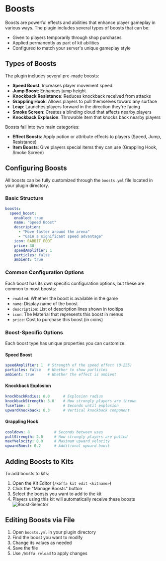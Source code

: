 # Boosts

Boosts are powerful effects and abilities that enhance player gameplay in various ways. The plugin includes several types of boosts that can be:

- Given to players temporarily through shop purchases
- Applied permanently as part of kit abilities
- Configured to match your server's unique gameplay style

## Types of Boosts

The plugin includes several pre-made boosts:

- **Speed Boost**: Increases player movement speed
- **Jump Boost**: Enhances jump height
- **Knockback Resistance**: Reduces knockback received from attacks
- **Grappling Hook**: Allows players to pull themselves toward any surface
- **Leap**: Launches players forward in the direction they're facing
- **Smoke Screen**: Creates a blinding cloud that affects nearby players
- **Knockback Explosion**: Throwable item that knocks back nearby players

Boosts fall into two main categories:

- **Effect Boosts**: Apply potion or attribute effects to players (Speed, Jump, Resistance)
- **Item Boosts**: Give players special items they can use (Grappling Hook, Smoke Screen)

## Configuring Boosts

All boosts can be fully customized through the `boosts.yml` file located in your plugin directory.

### Basic Structure

```yaml
boosts:
  speed_boost:
    enabled: true
    name: "Speed Boost"
    description:
      - "Move faster around the arena"
      - "Gain a significant speed advantage"
    icon: RABBIT_FOOT
    price: 30
    speedAmplifier: 1
    particles: false
    ambient: true
```

### Common Configuration Options

Each boost has its own specific configuration options, but these are common to most boosts:

- `enabled`: Whether the boost is available in the game
- `name`: Display name of the boost
- `description`: List of description lines shown in tooltips
- `icon`: The Material that represents this boost in menus
- `price`: Cost to purchase this boost (in coins)

### Boost-Specific Options

Each boost type has unique properties you can customize:

#### Speed Boost
```yaml
speedAmplifier: 1  # Strength of the speed effect (0-255)
particles: false   # Whether to show particles
ambient: true      # Whether the effect is ambient
```

#### Knockback Explosion
```yaml
knockbackRadius: 8.0      # Explosion radius
knockbackStrength: 3.0    # How strongly players are thrown
fuseTime: 3               # Seconds until explosion
upwardKnockback: 0.3      # Vertical knockback component
```

#### Grappling Hook
```yaml
cooldown: 8           # Seconds between uses
pullStrength: 2.0     # How strongly players are pulled
maxYVelocity: 0.8     # Maximum upward velocity
upwardBoost: 0.2      # Additional upward boost
```

## Adding Boosts to Kits

To add boosts to kits:

1. Open the Kit Editor (`/kbffa kit edit <kitname>`)
2. Click the "Manage Boosts" button
3. Select the boosts you want to add to the kit
4. Players using this kit will automatically receive these boosts
![Boost-Selector](../assets/getting-started/boost-selector.png)

## Editing Boosts via File

1. Open `boosts.yml` in your plugin directory
2. Find the boost you want to modify
3. Change its values as needed
4. Save the file
5. Use `/kbffa reload` to apply changes